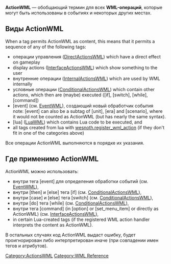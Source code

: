'''ActionWML''' — обобщающий термин для всех '''WML-операций''', которые могут быть использованы в событиях и некоторых других местах.

== Виды ActionWML ==

When a tag permits ActionWML as content, this means that it permits a sequence of any of the following tags:

* операции управления ([[DirectActionsWML]]) which have a direct effect on gameplay
* display actions ([[InterfaceActionsWML]]) which show something to the user
* внутренние операции ([[InternalActionsWML]]) which are used by WML internally
* условные операции ([[ConditionalActionsWML]]) which contain other actions, which then are (maybe) executed ([if], [switch], [while], [command])
* [event] (см. [[EventWML#Nested Events|EventWML]]), создающий новый обработчик события<br>note: [event] can also be a subtag of [unit], [era] and [scenario], where it would not be counted as ActionWML (but has nearly the same syntax).
* [lua] ([[LuaWML]]) which contains Lua code to be executed, and
* all tags created from lua with [[LuaWML:Events#wesnoth.register_wml_action|wesnoth.register_wml_action]] (if they don't fit in one of the categories above)

Все операции ActionWML выполняются в порядке их указания.

== Где применимо ActionWML ==

ActionWML можно использовать:
* внутри тега [event] для определения обработки событий (см. [[EventWML]]),
* внутри [then] и [else] тега [if] (см. [[ConditionalActionsWML]]),
* внутри [case] и [else] тега [switch] (см. [[ConditionalActionsWML]]),
* внутри [do] тега [while] (см. [[ConditionalActionsWML]]),
* внутри тега [command] (in [option] or [set_menu_item] or directly as ActionWML) (см. [[InterfaceActionsWML]]),
* in certain Lua-created tags (if the registered WML action handler interprets the content as ActionWML).

В остальных случаях код ActionWML выдаст ошибку, будет проигнорирован либо интерпретирован иначе (при совпадении имен тегов и атрибутов).


[[Category:ActionsWML]]
[[Category:WML Reference]]
